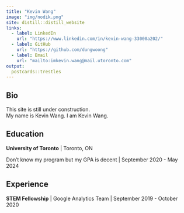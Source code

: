 ```yaml
---
title: "Kevin Wang"
image: "img/nodik.png"
site: distill::distill_website
links:
  - label: LinkedIn
    url: "https://www.linkedin.com/in/kevin-wang-33000a202/"
  - label: GitHub
    url: "https://github.com/dungwoong"
  - label: Email
    url: "mailto:imkevin.wang@mail.utoronto.com"
output:
  postcards::trestles
---
```

 
## Bio

This site is still under construction.<br>
My name is Kevin Wang.
I am Kevin Wang.

## Education

**University of Toronto** | Toronto, ON

Don't know my program but my GPA is decent | September 2020 - May 2024

## Experience

**STEM Fellowship** | Google Analytics Team | September 2019 - October 2020
